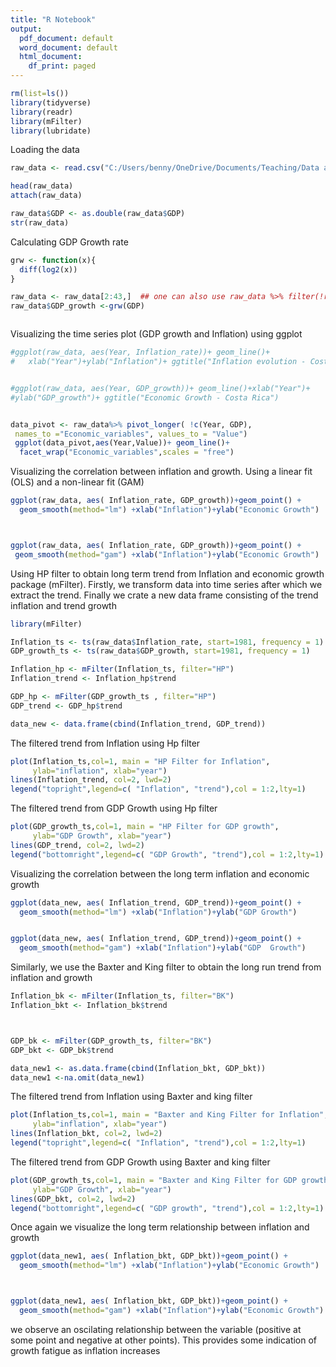 ```yaml
---
title: "R Notebook"
output:
  pdf_document: default
  word_document: default
  html_document:
    df_print: paged
---
```



```r
rm(list=ls())
library(tidyverse)
library(readr)
library(mFilter)
library(lubridate)
```


Loading the data
```r
raw_data <- read.csv("C:/Users/benny/OneDrive/Documents/Teaching/Data and codes/Time series/costa_rica/costa_rica.csv", header=TRUE, sep=";")
```

```r
head(raw_data)
attach(raw_data)

raw_data$GDP <- as.double(raw_data$GDP)
str(raw_data)

```

Calculating GDP Growth rate
```r
grw <- function(x){
  diff(log2(x))
}

raw_data <- raw_data[2:43,]  ## one can also use raw_data %>% filter(!row_number() %in% 1)
raw_data$GDP_growth <-grw(GDP)



```

Visualizing the time series plot (GDP growth and Inflation) using ggplot

```r
#ggplot(raw_data, aes(Year, Inflation_rate))+ geom_line()+
#   xlab("Year")+ylab("Inflation")+ ggtitle("Inflation evolution - Costa Rica")


#ggplot(raw_data, aes(Year, GDP_growth))+ geom_line()+xlab("Year")+
#ylab("GDP_growth")+ ggtitle("Economic Growth - Costa Rica")


data_pivot <- raw_data%>% pivot_longer( !c(Year, GDP), 
 names_to ="Economic_variables", values_to = "Value")
 ggplot(data_pivot,aes(Year,Value))+ geom_line()+
  facet_wrap("Economic_variables",scales = "free")


```



Visualizing the correlation between inflation and growth. Using a linear fit (OLS)
and a non-linear fit (GAM)

```r
ggplot(raw_data, aes( Inflation_rate, GDP_growth))+geom_point() +
  geom_smooth(method="lm") +xlab("Inflation")+ylab("Economic Growth")



ggplot(raw_data, aes( Inflation_rate, GDP_growth))+geom_point() +
 geom_smooth(method="gam") +xlab("Inflation")+ylab("Economic Growth")

```


Using HP filter to obtain long term trend from Inflation and economic growth
package (mFilter). Firstly, we transform data into time series after which
we extract the trend. Finally we crate a new data frame consisting of the
trend inflation and trend growth

```r
library(mFilter)

Inflation_ts <- ts(raw_data$Inflation_rate, start=1981, frequency = 1)
GDP_growth_ts <- ts(raw_data$GDP_growth, start=1981, frequency = 1)

Inflation_hp <- mFilter(Inflation_ts, filter="HP")
Inflation_trend <- Inflation_hp$trend

GDP_hp <- mFilter(GDP_growth_ts , filter="HP")
GDP_trend <- GDP_hp$trend

data_new <- data.frame(cbind(Inflation_trend, GDP_trend))

```




The filtered trend from Inflation using Hp filter

```r

plot(Inflation_ts,col=1, main = "HP Filter for Inflation", 
     ylab="inflation", xlab="year")
lines(Inflation_trend, col=2, lwd=2)
legend("topright",legend=c( "Inflation", "trend"),col = 1:2,lty=1)


```



The filtered trend from GDP Growth using Hp filter

```r
plot(GDP_growth_ts,col=1, main = "HP Filter for GDP growth",
     ylab="GDP Growth", xlab="year")
lines(GDP_trend, col=2, lwd=2)
legend("bottomright",legend=c( "GDP Growth", "trend"),col = 1:2,lty=1)

```




Visualizing the correlation between the long term inflation and economic growth

```r
ggplot(data_new, aes( Inflation_trend, GDP_trend))+geom_point() +
  geom_smooth(method="lm") +xlab("Inflation")+ylab("GDP Growth")


ggplot(data_new, aes( Inflation_trend, GDP_trend))+geom_point() +
  geom_smooth(method="gam") +xlab("Inflation")+ylab("GDP  Growth")


```




Similarly, we use the Baxter and King filter to obtain the long run trend
from inflation and growth

```r
Inflation_bk <- mFilter(Inflation_ts, filter="BK")
Inflation_bkt <- Inflation_bk$trend



GDP_bk <- mFilter(GDP_growth_ts, filter="BK")
GDP_bkt <- GDP_bk$trend

data_new1 <- as.data.frame(cbind(Inflation_bkt, GDP_bkt))
data_new1 <-na.omit(data_new1)
```



The filtered trend from Inflation using Baxter and king filter
```r
plot(Inflation_ts,col=1, main = "Baxter and King Filter for Inflation",
     ylab="inflation", xlab="year")
lines(Inflation_bkt, col=2, lwd=2)
legend("topright",legend=c( "Inflation", "trend"),col = 1:2,lty=1)

```


The filtered trend from GDP Growth using Baxter and king filter

```r
plot(GDP_growth_ts,col=1, main = "Baxter and King Filter for GDP growth",
     ylab="GDP Growth", xlab="year")
lines(GDP_bkt, col=2, lwd=2)
legend("bottomright",legend=c( "GDP growth", "trend"),col = 1:2,lty=1)

```




Once again we visualize the long term relationship between inflation and growth

```r
ggplot(data_new1, aes( Inflation_bkt, GDP_bkt))+geom_point() +
  geom_smooth(method="lm") +xlab("Inflation")+ylab("Economic Growth")



ggplot(data_new1, aes( Inflation_bkt, GDP_bkt))+geom_point() +
  geom_smooth(method="gam") +xlab("Inflation")+ylab("Economic Growth")

```
we observe an oscilating relationship between the variable (positive at some point and negative at other points). This provides some indication of growth fatigue as inflation increases


